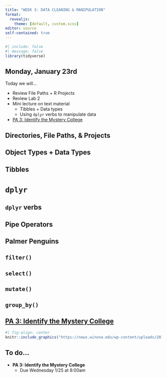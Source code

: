 ```yaml
---
title: "WEEK 3: DATA CLEANING & MANIPULATION"
format: 
  revealjs:
    theme: [default, custom.scss]
editor: source
self-contained: true
---
```


```r
#| include: false
#| message: false
library(tidyverse)
```

## Monday, January 23rd

Today we will...

+ Review File Paths + R Projects
+ Review Lab 2
+ Mini lecture on text material
  + Tibbles + Data types
  + Using `dplyr` verbs to manipulate data
+ [PA 3: Identify the Mystery College](https://earobinson95.github.io/stat331-calpoly/practice-activities/PA3-find-the-mystery-college)

## Directories, File Paths, & Projects

## Object Types + Data Types

## Tibbles


# `dplyr`

## `dplyr` verbs

## Pipe Operators

## Palmer Penguins

## `filter()`

## `select()`

## `mutate()`

## `group_by()`

## [PA 3: Identify the Mystery College](https://earobinson95.github.io/stat331-calpoly/practice-activities/PA3-find-the-mystery-college)

```r
#| fig-align: center
knitr::include_graphics("https://news.winona.edu/wp-content/uploads/2019/01/45201097362_49075670b8_k.jpg")
```

## To do...

+ **PA 3: Identify the Mystery College**
  + Due Wednesday 1/25 at 8:00am
